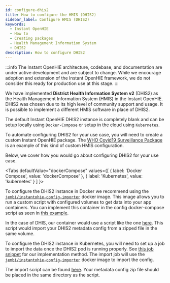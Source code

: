 ```yaml
---
id: configure-dhis2
title: How to configure the HMIS (DHIS2)
sidebar_label: Configure HMIS (DHIS2)
keywords:
  - Instant OpenHIE
  - How to
  - Creating packages
  - Health Management Information System
  - DHIS2
description: How to configure DHIS2
---
```



:::info
The Instant OpenHIE architecture, codebase, and documentation are under active development and are subject to change. While we encourage adoption and extension of the Instant OpenHIE framework, we do not consider this ready for production use at this stage.
:::

We have implemented **District Health Information System v2** (DHIS2) as the Health Management Information System (HMIS) in the Instant OpenHIE.
DHIS2 was chosen due to its high level of community support and usage. It is possible to implement a different HMIS software in place of DHIS2.

The default Instant OpenHIE DHIS2 instance is completely blank and can be setup locally using `Docker-Compose` or setup in the cloud using `Kubernetes`.

To automate configuring DHIS2 for your use case, you will need to create a custom Instant OpenHIE package.
The [WHO Covid19 Surveillance Package](https://github.com/jembi/who-covid19-surveillance-package) is an example of this kind of custom HMIS configuration.

Below, we cover how you would go about configuring DHIS2 for your use case.

<Tabs
  defaultValue="dockerCompose"
  values={[
    { label: 'Docker Compose', value: 'dockerCompose' },
    { label: 'Kubernetes', value: 'kubernetes' }
  ]
}>
<TabItem value="dockerCompose">

To configure the DHIS2 instance in Docker we recommend using the [`jembi/instantohie-config-importer`](https://hub.docker.com/repository/docker/jembi/instantohie-config-importer) docker image.
This image allows you to run a custom script with configured volumes to get data into your app containers.
You can implement this container in the config docker-compose script as seen in [this example](https://github.com/jembi/who-covid19-surveillance-package/blob/master/docker/importer/docker-compose.config.yml#L64-L73).

In the case of DHIS, our container would use a script like the one [here](https://github.com/jembi/who-covid19-surveillance-package/blob/master/docker/importer/volume/dhis2/metadata.js).
This script would import your DHIS2 metadata config from a zipped file in the same volume.

</TabItem>
<TabItem value="kubernetes">

To configure the DHIS2 instance in Kubernetes, you will need to set up a job to import the data once the DHIS2 pod is running properly.
See [this job snippet](https://github.com/jembi/who-covid19-surveillance-package/blob/master/kubernetes/importer/dhis2-metadata-config-importer-job.yaml) for our implementation method.
The import job will use the [`jembi/instantohie-config-importer`](https://hub.docker.com/repository/docker/jembi/instantohie-config-importer) docker image to import the config.

The import script can be found [here](https://github.com/jembi/who-covid19-surveillance-package/blob/master/kubernetes/importer/volume/dhis2/metadata.js).
Your metadata config zip file should be placed in the same directory as the script.

</TabItem>
</Tabs>
